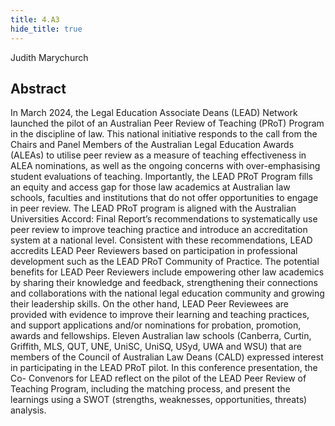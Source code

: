 ```yaml
---
title: 4.A3
hide_title: true
---
```


<AbstractHeader sKey='id4_A3'>
Judith Marychurch
</AbstractHeader>

## Abstract
In March 2024, the Legal Education Associate Deans (LEAD) Network launched the pilot of an
Australian Peer Review of Teaching (PRoT) Program in the discipline of law. This national
initiative responds to the call from the Chairs and Panel Members of the Australian Legal
Education Awards (ALEAs) to utilise peer review as a measure of teaching effectiveness in
ALEA nominations, as well as the ongoing concerns with over-emphasising student evaluations
of teaching. Importantly, the LEAD PRoT Program fills an equity and access gap for those law
academics at Australian law schools, faculties and institutions that do not offer opportunities to
engage in peer review. The LEAD PRoT program is aligned with the Australian Universities
Accord: Final Report’s recommendations to systematically use peer review to improve teaching
practice and introduce an accreditation system at a national level. Consistent with these
recommendations, LEAD accredits LEAD Peer Reviewers based on participation in professional
development such as the LEAD PRoT Community of Practice. The potential benefits for LEAD
Peer Reviewers include empowering other law academics by sharing their knowledge and
feedback, strengthening their connections and collaborations with the national legal education
community and growing their leadership skills. On the other hand, LEAD Peer Reviewees are
provided with evidence to improve their learning and teaching practices, and support
applications and/or nominations for probation, promotion, awards and fellowships. Eleven
Australian law schools (Canberra, Curtin, Griffith, MLS, QUT, UNE, UniSC, UniSQ, USyd,
UWA and WSU) that are members of the Council of Australian Law Deans (CALD) expressed
interest in participating in the LEAD PRoT pilot. In this conference presentation, the Co-
Convenors for LEAD reflect on the pilot of the LEAD Peer Review of Teaching Program,
including the matching process, and present the learnings using a SWOT (strengths, weaknesses,
opportunities, threats) analysis.